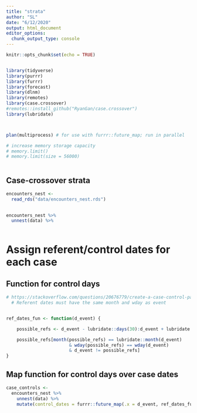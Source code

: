 ```yaml
---
title: "strata"
author: "SL"
date: "6/12/2020"
output: html_document
editor_options: 
  chunk_output_type: console
---
```


```r
knitr::opts_chunk$set(echo = TRUE)


library(tidyverse)
library(purrr)
library(furrr)
library(forecast)
library(dlnm)
library(remotes)
library(case.crossover)
#remotes::install_github("RyanGan/case.crossover")
library(lubridate)



plan(multiprocess) # for use with furrr::future_map; run in parallel

# increase memory storage capacity
# memory.limit()
# memory.limit(size = 56000)
   
```


## Case-crossover strata

```r

encounters_nest <-
  read_rds("data/encounters_nest.rds") 
    

encounters_nest %>% 
  unnest(data) %>% 
  
```

# Assign referent/control dates for each case

## Function for control days
```r

# https://stackoverflow.com/questions/20676779/create-a-case-control-pair-for-time-stratified-case-crossover-design used as guide for function
  # Referent dates must have the same month and wday as event


ref_dates_fun <- function(d_event) {

    possible_refs <- d_event - lubridate::days(30):d_event + lubridate::days(30)

    possible_refs[month(possible_refs) == lubridate::month(d_event)
                        & wday(possible_refs) == wday(d_event)
                        & d_event != possible_refs]
}


```

## Map function for control days over case dates

```r

case_controls <-
  encounters_nest %>% 
    unnest(data) %>% 
    mutate(control_dates = furrr::future_map(.x = d_event, ref_dates_fun))



  
  




```


